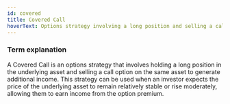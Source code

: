```yaml
---
id: covered
title: Covered Call
hoverText: Options strategy involving a long position and selling a call option
---
```


### Term explanation

A Covered Call is an options strategy that involves holding a long position in the underlying asset and selling a call option on the same asset to generate additional income. This strategy can be used when an investor expects the price of the underlying asset to remain relatively stable or rise moderately, allowing them to earn income from the option premium.

